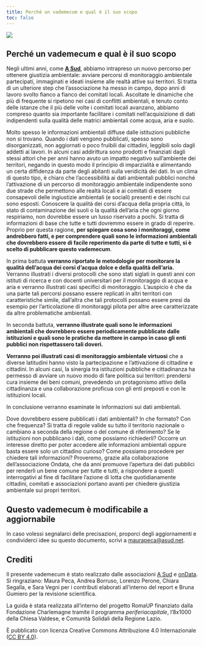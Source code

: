 ```yaml
---
title: Perché un vademecum e qual è il suo scopo
toc: false
---
```


![](imgs/cover.png){fig-alt="Come diventare sentinelle Ambientali. Guida pratica ad un progetto di monitoraggio ambientale partecipato."}

## Perché un vademecum e qual è il suo scopo


Negli ultimi anni, come [**A Sud**](https://asud.net/), abbiamo intrapreso un nuovo percorso per ottenere giustizia ambientale: avviare percorsi di monitoraggio ambientale partecipati, immaginati e ideati insieme alle realtà attive sui territori. Si tratta di un ulteriore step che l’associazione ha messo in campo, dopo anni di lavoro svolto fianco a fianco dei comitati locali. Ascoltate le dinamiche che più di frequente si ripetono nei casi di conflitti ambientali, e tenuto conto delle istanze che il più delle volte i comitati locali avanzano, abbiamo compreso quanto sia importante facilitare i comitati nell’acquisizione di dati indipendenti sulla qualità delle matrici ambientali come acqua, aria e suolo.

Molto spesso le informazioni ambientali diffuse dalle istituzioni pubbliche non si trovano. Quando i dati vengono pubblicati, spesso sono disorganizzati, non aggiornati o poco fruibili dai cittadini, leggibili solo dagli addetti ai lavori. In alcuni casi addirittura sono prodotti e finanziati dagli stessi attori che per anni hanno avuto un impatto negativo sull'ambiente dei territori, negando in questo modo il principio di imparzialità e alimentando un certa diffidenza da parte degli abitanti sulla veridicità dei dati. In un clima di questo tipo, è chiaro che l’accessibilità ai dati ambientali pubblici nonché l’attivazione di un percorso di monitoraggio ambientale indipendente sono due strade che permettono alle realtà locali e ai comitati di essere consapevoli delle ingiustizie ambientali (e sociali) presenti e dei rischi cui sono esposti. Conoscere la qualità dei corsi d'acqua della propria città, lo stato di contaminazione dei suoli o la qualità dell’aria che ogni giorno respiriamo, non dovrebbe essere un lusso riservato a pochi. Si tratta di informazioni di base che tutte e tutti dovremmo essere in grado di reperire. Proprio per questa ragione, **per spiegare cosa sono i monitoraggi, come andrebbero fatti, e per comprendere quali sono le informazioni ambientali che dovrebbero essere di facile reperimento da parte di tutte e tutti, si è scelto di pubblicare questo vademecum**.

In prima battuta **verranno riportate le metodologie per monitorare la qualità dell’acqua dei corsi d’acqua dolce e della qualità dell’aria.** Verranno illustrati i diversi protocolli che sono stati siglati in questi anni con istituti di ricerca e con docenti universitari per il monitoraggio di acqua e aria e verranno illustrati casi specifici di monitoraggio. L’auspicio è che da una parte tali percorsi possano essere replicati in altri territori con caratteristiche simile, dall’altra che tali protocolli possano essere presi da esempio per l’articolazione di monitoraggi pilota per altre aree caratterizzate da altre problematiche ambientali.

In seconda battuta, **verranno illustrate quali sono le informazioni ambientali che dovrebbero essere periodicamente pubblicate dalle istituzioni e quali sono le pratiche da mettere in campo in caso gli enti pubblici non rispettassero tali doveri.**

**Verranno poi illustrati casi di monitoraggio ambientale virtuosi** che a diverse latitudini hanno visto la partecipazione e l’attivazione di cittadine e cittadini. In alcuni casi, la sinergia tra istituzioni pubbliche e cittadinanza ha permesso di avviare un nuovo modo di fare politica sui territori: prendersi cura insieme dei beni comuni, prevedendo un protagonismo attivo della cittadinanza e una collaborazione proficua con gli enti preposti e con le istituzioni locali.

In conclusione verranno esaminate le informazioni sui dati ambientali.

Dove dovrebbero essere pubblicati i dati ambientali? In che formato? Con che frequenza? Si tratta di regole valide su tutto il territorio nazionale o cambiano a seconda della regione o del comune di riferimento? Se le istituzioni non pubblicano i dati, come possiamo richiederli? Occorre un interesse diretto per poter accedere alle informazioni ambientali oppure basta essere solo un cittadino curioso? Come possiamo procedere per chiedere tali informazioni? Proveremo, grazie alla collaborazione dell’associazione Ondata, che da anni promuove l'apertura dei dati pubblici per renderli un bene comune per tutte e tutti, a rispondere a questi interrogativi al fine di facilitare l’azione di lotta che quotidianamente cittadini, comitati e associazioni portano avanti per chiedere giustizia ambientale sui propri territori.

::: {.callout-tip}
## Questo vademecum è modificabile a aggiornabile

In caso volessi segnalarci delle precisazioni, proporci degli aggiornamenti e condividerci idee su questo documento, scrivi a [maurapeca@asud.net](mailto:maurapeca@asud.net).
:::

## Crediti

Il presente vademecum è stato realizzato dalle associazioni [A Sud](https://asud.net/) e [onData](https://ondata.it). Si ringraziano: Maura Peca, Andrea Borruso, Lorenzo Perone, Chiara Segalla, e Sara Vegni per i contributi elaborati all'interno del report e Bruna Gumiero per la revisione scientifica.

La guida è stata realizzata all'interno del progetto RomaUP finanziato dalla Fondazione Charlemagne tramite il programma *periferiacapitale*, l'8x1000 della Chiesa Valdese, e Comunità Solidali della Regione Lazio.

È pubblicato con licenza Creative Commons Attribuzione 4.0 Internazionale ([CC BY 4.0](https://creativecommons.org/licenses/by/4.0/deed.it)).

